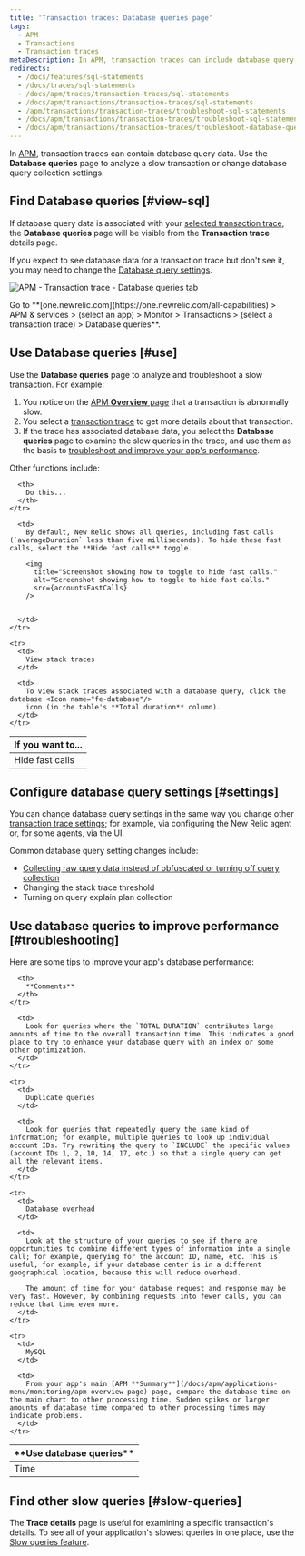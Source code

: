 ```yaml
---
title: 'Transaction traces: Database queries page'
tags:
  - APM
  - Transactions
  - Transaction traces
metaDescription: In APM, transaction traces can include database query data, which gives you deeper insight into performance issues.
redirects:
  - /docs/features/sql-statements
  - /docs/traces/sql-statements
  - /docs/apm/traces/transaction-traces/sql-statements
  - /docs/apm/transactions/transaction-traces/sql-statements
  - /apm/transactions/transaction-traces/troubleshoot-sql-statements
  - /docs/apm/transactions/transaction-traces/troubleshoot-sql-statements
  - /docs/apm/transactions/transaction-traces/troubleshoot-database-queries
---
```






In [APM](/docs/apm/new-relic-apm/getting-started/welcome-new-relic-apm), transaction traces can contain database query data. Use the **Database queries** page to analyze a slow transaction or change database query collection settings.

## Find Database queries [#view-sql]

If database query data is associated with your [selected transaction trace](/docs/apm/transactions/transaction-traces/transaction-traces#find-view), the **Database queries** page will be visible from the **Transaction trace** details page.

If you expect to see database data for a transaction trace but don't see it, you may need to change the [Database query settings](#settings).

<img
  title="APM-transaction-trace-database-queries.png"
  alt="APM - Transaction trace - Database queries tab"
  src={apmTransactionTraceDbQuery}
/>

<figcaption>
  Go to **[one.newrelic.com](https://one.newrelic.com/all-capabilities) > APM & services > (select an app) > Monitor > Transactions > (select a transaction trace) > Database queries**.
</figcaption>

## Use Database queries [#use]

Use the **Database queries** page to analyze and troubleshoot a slow transaction. For example:

1. You notice on the [APM **Overview** page](/docs/apm/applications-menu/monitoring/apm-overview-page) that a transaction is abnormally slow.
2. You select a [transaction trace](/docs/apm/transactions/transaction-traces/transaction-traces) to get more details about that transaction.
3. If the trace has associated database data, you select the **Database queries** page to examine the slow queries in the trace, and use them as the basis to [troubleshoot and improve your app's performance](#troubleshooting).

Other functions include:

<table>
  <thead>
    <tr>
      <th style={{ width: "200px" }}>
        If you want to...
      </th>

      <th>
        Do this...
      </th>
    </tr>
  </thead>

  <tbody>
    <tr>
      <td>
        Hide fast calls
      </td>

      <td>
        By default, New Relic shows all queries, including fast calls (`averageDuration` less than five milliseconds). To hide these fast calls, select the **Hide fast calls** toggle.

        <img
          title="Screenshot showing how to toggle to hide fast calls."
          alt="Screenshot showing how to toggle to hide fast calls."
          src={accountsFastCalls}
        />


      </td>
    </tr>

    <tr>
      <td>
        View stack traces
      </td>

      <td>
        To view stack traces associated with a database query, click the database <Icon name="fe-database"/>
        icon (in the table's **Total duration** column).
      </td>
    </tr>
  </tbody>
</table>

## Configure database query settings [#settings]

You can change database query settings in the same way you change other [transaction trace settings](/docs/apm/transactions/transaction-traces/configure-transaction-traces); for example, via configuring the New Relic agent or, for some agents, via the UI.

Common database query setting changes include:

* [Collecting raw query data instead of obfuscated or turning off query collection](/docs/apm/transactions/transaction-traces/configure-transaction-traces#record-sql)
* Changing the stack trace threshold
* Turning on query explain plan collection

## Use database queries to improve performance [#troubleshooting]

Here are some tips to improve your app's database performance:

<table>
  <thead>
    <tr>
      <th style={{ width: "200px" }}>
        **Use database queries**
      </th>

      <th>
        **Comments**
      </th>
    </tr>
  </thead>

  <tbody>
    <tr>
      <td>
        Time
      </td>

      <td>
        Look for queries where the `TOTAL DURATION` contributes large amounts of time to the overall transaction time. This indicates a good place to try to enhance your database query with an index or some other optimization.
      </td>
    </tr>

    <tr>
      <td>
        Duplicate queries
      </td>

      <td>
        Look for queries that repeatedly query the same kind of information; for example, multiple queries to look up individual account IDs. Try rewriting the query to `INCLUDE` the specific values (account IDs 1, 2, 10, 14, 17, etc.) so that a single query can get all the relevant items.
      </td>
    </tr>

    <tr>
      <td>
        Database overhead
      </td>

      <td>
        Look at the structure of your queries to see if there are opportunities to combine different types of information into a single call; for example, querying for the account ID, name, etc. This is useful, for example, if your database center is in a different geographical location, because this will reduce overhead.

        The amount of time for your database request and response may be very fast. However, by combining requests into fewer calls, you can reduce that time even more.
      </td>
    </tr>

    <tr>
      <td>
        MySQL
      </td>

      <td>
        From your app's main [APM **Summary**](/docs/apm/applications-menu/monitoring/apm-overview-page) page, compare the database time on the main chart to other processing time. Sudden spikes or larger amounts of database time compared to other processing times may indicate problems.
      </td>
    </tr>
  </tbody>
</table>

## Find other slow queries [#slow-queries]

The **Trace details** page is useful for examining a specific transaction's details. To see all of your application's slowest queries in one place, use the [Slow queries feature](/docs/apm/applications-menu/monitoring/viewing-slow-query-details).
